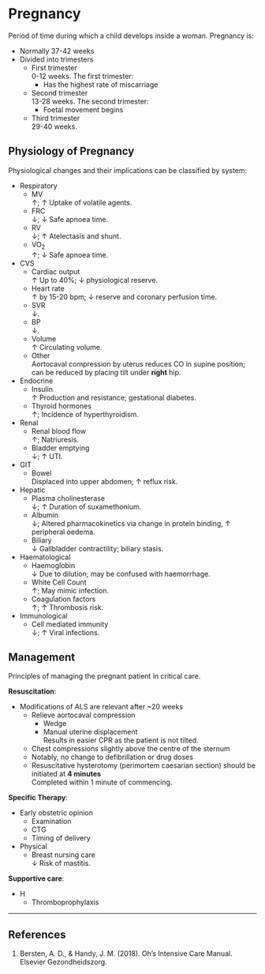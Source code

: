 # Pregnancy

Period of time during which a child develops inside a woman. Pregnancy is:

* Normally 37-42 weeks
* Divided into trimesters
	* First trimester\
	0-12 weeks. The first trimester:
		* Has the highest rate of miscarriage
	* Second trimester\
	13-28 weeks. The second trimester:
		* Foetal movement begins
	* Third trimester\
	29-40 weeks.

## Physiology of Pregnancy

Physiological changes and their implications can be classified by system:

* Respiratory
	* MV\
	↑; ↑ Uptake of volatile agents.
	* FRC\
	↓; ↓ Safe apnoea time.
	* RV\
	↓; ↑ Atelectasis and shunt.
	* VO~2~\
	↑; ↓ Safe apnoea time.
* CVS
	* Cardiac output\
	↑ Up to 40%; ↓ physiological reserve.
	* Heart rate\
	↑ by 15-20 bpm; ↓ reserve and coronary perfusion time.
	* SVR\
	↓.
	* BP\
	↓.
	* Volume\
	↑ Circulating volume.
	* Other\
	Aortocaval compression by uterus reduces CO in supine position; can be reduced by placing tilt under **right** hip.
* Endocrine\
	* Insulin\
	↑ Production and resistance; gestational diabetes.
	* Thyroid hormones\
	↑; Incidence of hyperthyroidism.
* Renal
	* Renal blood flow\
	↑; Natriuresis.
	* Bladder emptying\
	↓; ↑ UTI.
* GIT
	* Bowel\
	Displaced into upper abdomen; ↑ reflux risk.
* Hepatic\
	* Plasma cholinesterase\
	↓; ↑ Duration of suxamethonium.
	* Albumin\
	↓; Altered pharmacokinetics via change in protein binding, ↑ peripheral oedema.
	* Biliary\
	↓ Gallbladder contractility; biliary stasis.
* Haematological
	* Haemoglobin\
	↓ Due to dilution; may be confused with haemorrhage.
	* White Cell Count\
	↑; May mimic infection.
	* Coagulation factors\
	↑; ↑ Thrombosis risk.
* Immunological
	* Cell mediated immunity\
	↓; ↑ Viral infections.


## Management

:::info
Principles of managing the pregnant patient in critical care.
:::

**Resuscitation**:

* Modifications of ALS are relevant after ~20 weeks
	* Relieve aortocaval compression
		* Wedge
		* Manual uterine displacement\
		Results in easier CPR as the patient is not tilted.
	* Chest compressions slightly above the centre of the sternum
	* Notably, no change to defibrillation or drug doses
	* Resuscitative hysterotomy (perimortem caesarian section) should be initiated at **4 minutes**\
	Completed within 1 minute of commencing.

**Specific Therapy**:

* Early obstetric opinion
	* Examination
	* CTG
	* Timing of delivery
* Physical
	* Breast nursing care\
	↓ Risk of mastitis.	


**Supportive care**:

* H
	* Thromboprophylaxis

---

## References

1. Bersten, A. D., & Handy, J. M. (2018). Oh’s Intensive Care Manual. Elsevier Gezondheidszorg.